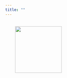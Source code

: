```yaml
---
title: ""
---
```


![](images/profile.jpg){width="150" height="150" style="margin-left: 2rem; margin-top: 1rem;"}
